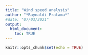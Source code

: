 ```yaml
---
title: "Wind speed analysis"
author: "*Raynaldi Pratama*"
#date: "07/03/2021"
output: 
  html_document:
    toc: TRUE
---
```


```r
knitr::opts_chunk$set(echo = TRUE)
```

